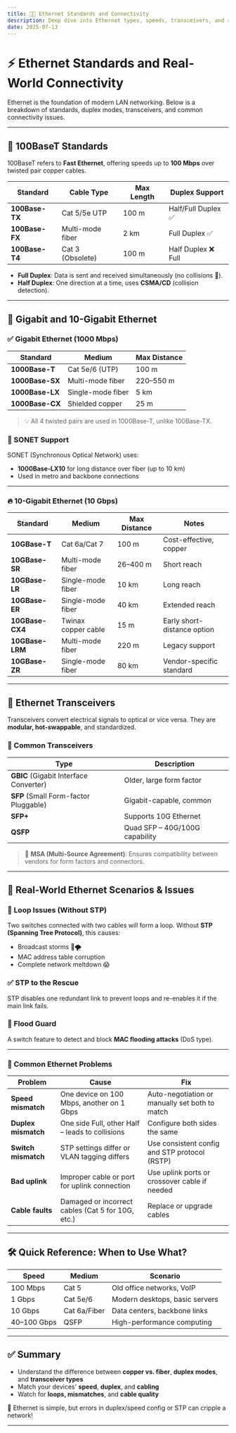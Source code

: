 ```yaml
---
title: 🔌💡 Ethernet Standards and Connectivity
description: Deep dive into Ethernet types, speeds, transceivers, and real-world troubleshooting scenarios.
date: 2025-07-13
---
```


# ⚡ Ethernet Standards and Real-World Connectivity

Ethernet is the foundation of modern LAN networking. Below is a breakdown of standards, duplex modes, transceivers, and common connectivity issues.

---

## 📡 100BaseT Standards

100BaseT refers to **Fast Ethernet**, offering speeds up to **100 Mbps** over twisted pair copper cables.

| Standard      | Cable Type      | Max Length | Duplex Support      |
|---------------|-----------------|------------|----------------------|
| **100Base-TX** | Cat 5/5e UTP     | 100 m      | Half/Full Duplex ✅  |
| **100Base-FX** | Multi-mode fiber | 2 km       | Full Duplex ✅        |
| **100Base-T4** | Cat 3 (Obsolete) | 100 m      | Half Duplex ❌ Full  |

- **Full Duplex**: Data is sent and received simultaneously (no collisions 🚀).
- **Half Duplex**: One direction at a time, uses **CSMA/CD** (collision detection).

---

## 🚀 Gigabit and 10-Gigabit Ethernet

### ✅ Gigabit Ethernet (1000 Mbps)

| Standard       | Medium           | Max Distance |
|----------------|------------------|--------------|
| **1000Base-T** | Cat 5e/6 (UTP)    | 100 m        |
| **1000Base-SX**| Multi-mode fiber  | 220–550 m    |
| **1000Base-LX**| Single-mode fiber | 5 km         |
| **1000Base-CX**| Shielded copper   | 25 m         |

> 💡 All 4 twisted pairs are used in 1000Base-T, unlike 100Base-TX.

### 🧠 SONET Support

SONET (Synchronous Optical Network) uses:
- **1000Base-LX10** for long distance over fiber (up to 10 km)
- Used in metro and backbone connections

---

### 🔥 10-Gigabit Ethernet (10 Gbps)

| Standard         | Medium              | Max Distance  | Notes                        |
|------------------|---------------------|---------------|------------------------------|
| **10GBase-T**     | Cat 6a/Cat 7         | 100 m         | Cost-effective, copper       |
| **10GBase-SR**    | Multi-mode fiber     | 26–400 m      | Short reach                  |
| **10GBase-LR**    | Single-mode fiber    | 10 km         | Long reach                   |
| **10GBase-ER**    | Single-mode fiber    | 40 km         | Extended reach               |
| **10GBase-CX4**   | Twinax copper cable  | 15 m          | Early short-distance option  |
| **10GBase-LRM**   | Multi-mode fiber     | 220 m         | Legacy support               |
| **10GBase-ZR**    | Single-mode fiber    | 80 km         | Vendor-specific standard     |

---

## 🔌 Ethernet Transceivers

Transceivers convert electrical signals to optical or vice versa. They are **modular, hot-swappable**, and standardized.

### 🔎 Common Transceivers

| Type    | Description |
|---------|-------------|
| **GBIC** (Gigabit Interface Converter) | Older, large form factor |
| **SFP** (Small Form-factor Pluggable)  | Gigabit-capable, common |
| **SFP+**                               | Supports 10G Ethernet |
| **QSFP**                               | Quad SFP – 40G/100G capability |

> 🧠 **MSA (Multi-Source Agreement)**: Ensures compatibility between vendors for form factors and connectors.

---

## 🧪 Real-World Ethernet Scenarios & Issues

### 🔁 Loop Issues (Without STP)
Two switches connected with two cables will form a loop. Without **STP (Spanning Tree Protocol)**, this causes:
- Broadcast storms 📢🌪️
- MAC address table corruption
- Complete network meltdown 😱

### ✅ STP to the Rescue
STP disables one redundant link to prevent loops and re-enables it if the main link fails.

### 🌊 Flood Guard
A switch feature to detect and block **MAC flooding attacks** (DoS type).

---

### 🧯 Common Ethernet Problems

| Problem             | Cause                                                   | Fix                                             |
|---------------------|----------------------------------------------------------|--------------------------------------------------|
| **Speed mismatch**  | One device on 100 Mbps, another on 1 Gbps                | Auto-negotiation or manually set both to match  |
| **Duplex mismatch** | One side Full, other Half – leads to collisions         | Configure both sides the same                   |
| **Switch mismatch** | STP settings differ or VLAN tagging differs              | Use consistent config and STP protocol (RSTP)   |
| **Bad uplink**      | Improper cable or port for uplink connection            | Use uplink ports or crossover cable if needed   |
| **Cable faults**    | Damaged or incorrect cables (Cat 5 for 10G, etc.)        | Replace or upgrade cables                       |

---

## 🛠️ Quick Reference: When to Use What?

| Speed | Medium         | Scenario                            |
|-------|----------------|-------------------------------------|
| 100 Mbps | Cat 5       | Old office networks, VoIP           |
| 1 Gbps   | Cat 5e/6     | Modern desktops, basic servers      |
| 10 Gbps  | Cat 6a/Fiber | Data centers, backbone links        |
| 40–100 Gbps | QSFP     | High-performance computing          |

---

## ✅ Summary

- Understand the difference between **copper vs. fiber**, **duplex modes**, and **transceiver types**
- Match your devices' **speed**, **duplex**, and **cabling**
- Watch for **loops, mismatches**, and **cable quality**

🚦 Ethernet is simple, but errors in duplex/speed config or STP can cripple a network!

---

